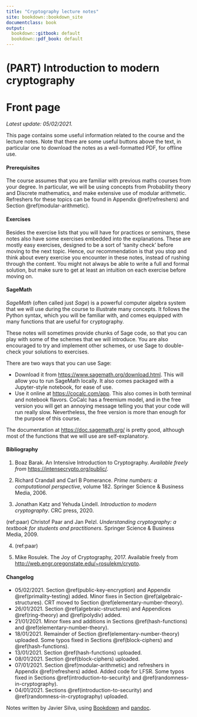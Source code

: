 ```yaml
---
title: "Cryptography lecture notes"
site: bookdown::bookdown_site
documentclass: book
output:
  bookdown::gitbook: default
  bookdown::pdf_book: default
---
```


# (PART) Introduction to modern cryptography {-} 

# Front page {-}

*Latest update: 05/02/2021.*

This page contains some useful information related to the course and the lecture notes. Note that there are some useful buttons above the text, in particular one to download the notes as a well-formatted PDF, for offline use. 

#### Prerequisites {-}

The course assumes that you are familiar with previous maths courses from your degree. In particular, we will be using concepts from Probability theory and Discrete mathematics, and make extensive use of modular arithmetic. Refreshers for these topics can be found in Appendix \@ref(refreshers) and Section \@ref(modular-arithmetic).

#### Exercises {-}

Besides the exercise lists that you will have for practices or seminars, these notes also have some exercises embedded into the explanations. These are mostly easy exercises, designed to be a sort of 'sanity check' before moving to the next topic. Hence, our recommendation is that you stop and think about every exercise you encounter in these notes, instead of rushing through the content. You might not always be able to write a full and formal solution, but make sure to get at least an intuition on each exercise before moving on. 

#### SageMath {-}

*SageMath* (often called just *Sage*) is a powerful computer algebra system that we will use during the course to illustrate many concepts. It follows the Python syntax, which you will be familiar with, and comes equipped with many functions that are useful for cryptography. 

These notes will sometimes provide chunks of Sage code, so that you can play with some of the schemes that we will introduce. You are also encouraged to try and implement other schemes, or use Sage to double-check your solutions to exercises. 

There are two ways that you can use Sage:

-   Download it from <https://www.sagemath.org/download.html>. This will allow you to run SageMath locally. It also comes packaged with a Jupyter-style notebook, for ease of use.
-   Use it online at <https://cocalc.com/app>. This also comes in both terminal and notebook flavors. CoCalc has a freemium model, and in the free version you will get an annoying message telling you that your code will run really slow. Nevertheless, the free version is more than enough for the purpose of this course. 

The documentation at <https://doc.sagemath.org/> is pretty good, although most of the functions that we will use are self-explanatory. 

#### Bibliography {-}

1. Boaz Barak. An Intensive Introduction to Cryptography. *Available freely from* <https://intensecrypto.org/public/>.

2. Richard Crandall and Carl B Pomerance. *Prime numbers: a computational perspective*, volume 182. Springer Science & Business Media, 2006.

3. Jonathan Katz and Yehuda Lindell. *Introduction to modern cryptography*. CRC press, 2020.

(ref:paar) Christof Paar and Jan Pelzl. *Understanding cryptography: a textbook for students and practitioners*. Springer Science & Business Media, 2009.

4. (ref:paar)

5. Mike Rosulek. The Joy of Cryptography, 2017. Available freely from <http://web.engr.oregonstate.edu/~rosulekm/crypto>.

#### Changelog {-}

-   05/02/2021. Section \@ref(public-key-encryption) and Appendix \@ref(primality-testing) added. Minor fixes in Section \@ref(algebraic-structures). CRT moved to Section \@ref(elementary-number-theory).
-   26/01/2021. Section \@ref(algebraic-structures) and Appendices \@ref(ring-theory) and \@ref(polydiv) added.
-   21/01/2021. Minor fixes and additions in Sections \@ref(hash-functions) and \@ref(elementary-number-theory).
-   18/01/2021. Remainder of Section \@ref(elementary-number-theory) uploaded. Some typos fixed in Sections \@ref(block-ciphers) and \@ref(hash-functions).
-   13/01/2021. Section \@ref(hash-functions) uploaded. 
-   08/01/2021. Section \@ref(block-ciphers) uploaded. 
-   07/01/2021. Section \@ref(modular-arithmetic) and refreshers in Appendix \@ref(refreshers) added. Added code for LFSR. Some typos fixed in Sections \@ref(introduction-to-security) and \@ref(randomness-in-cryptography).
-   04/01/2021. Sections \@ref(introduction-to-security) and \@ref(randomness-in-cryptography) uploaded.



Notes written by Javier Silva, using [Bookdown](https://bookdown.org/) and [pandoc](https://pandoc.org/). 

